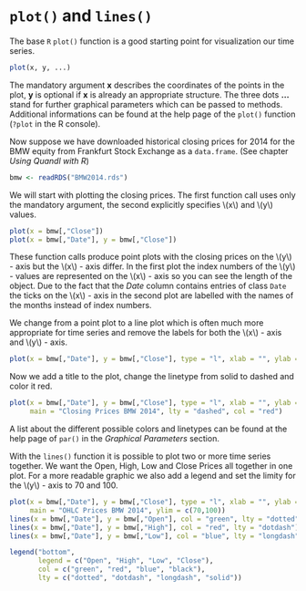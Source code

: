 # `plot()` and `lines()`

The base `R` `plot()` function is a good starting point for visualization our time series. 
```r
plot(x, y, ...)
```
The mandatory argument **x** describes the coordinates of the points in the plot, **y** is optional if **x** is already an appropriate structure. 
The three dots **...** stand for further graphical parameters which can be passed to methods. 
Additional informations can be found at the help page of the `plot()` function (`?plot` in the R console).

Now suppose we have downloaded historical closing prices for 2014 for the BMW equity from Frankfurt Stock Exchange as a `data.frame`.
(See chapter *Using Quandl with R*)
```r
bmw <- readRDS("BMW2014.rds")
```

We will start with plotting the closing prices.
The first function call uses only the mandatory argument,
the second explicitly specifies \\(x\\) and \\(y\\) values. 

```r
plot(x = bmw[,"Close"])
plot(x = bmw[,"Date"], y = bmw[,"Close"])
```

These function calls produce  point plots with the closing prices on the \\(y\\) - axis but the \\(x\\) - axis differ.
In the first plot the index numbers of the \\(y\\) - values are represented on the \\(x\\) - axis so you can see the length 
of the object. Due to the fact that the *Date* column contains entries of class `Date` the ticks on the \\(x\\) - axis in the 
second plot are labelled with the names of the months instead of index numbers.


We change from a point plot to a line plot which is often much more appropriate for time series 
and remove the labels for both the \\(x\\) - axis and \\(y\\) - axis. 

```r
plot(x = bmw[,"Date"], y = bmw[,"Close"], type = "l", xlab = "", ylab = "")
```

Now we add a title to the plot, change the linetype from solid to dashed and color it red.

```r
plot(x = bmw[,"Date"], y = bmw[,"Close"], type = "l", xlab = "", ylab = "",
     main = "Closing Prices BMW 2014", lty = "dashed", col = "red")
```

A list about the different possible colors and linetypes can be found at the help page of `par()`
in the *Graphical Parameters* section.

With the `lines()` function it is possible to plot two or more time series together.
We want the Open, High, Low and Close Prices all together in one plot.
For a more readable graphic we also add a legend and set the limity for the \\(y\\) - axis to 70 and 100.

```r
plot(x = bmw[,"Date"], y = bmw[,"Close"], type = "l", xlab = "", ylab = "",
     main = "OHLC Prices BMW 2014", ylim = c(70,100))
lines(x = bmw[,"Date"], y = bmw[,"Open"], col = "green", lty = "dotted")
lines(x = bmw[,"Date"], y = bmw[,"High"], col = "red", lty = "dotdash")
lines(x = bmw[,"Date"], y = bmw[,"Low"], col = "blue", lty = "longdash")

legend("bottom", 
       legend = c("Open", "High", "Low", "Close"),
       col = c("green", "red", "blue", "black"),
       lty = c("dotted", "dotdash", "longdash", "solid"))
```